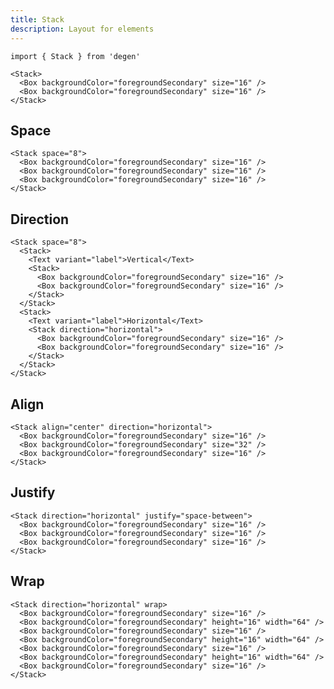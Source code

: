 ```yaml
---
title: Stack
description: Layout for elements
---
```


```tsx
import { Stack } from 'degen'
```

```tsx expand=true live=true
<Stack>
  <Box backgroundColor="foregroundSecondary" size="16" />
  <Box backgroundColor="foregroundSecondary" size="16" />
</Stack>
```

## Space

```tsx live=true
<Stack space="8">
  <Box backgroundColor="foregroundSecondary" size="16" />
  <Box backgroundColor="foregroundSecondary" size="16" />
  <Box backgroundColor="foregroundSecondary" size="16" />
</Stack>
```

## Direction

```tsx live=true
<Stack space="8">
  <Stack>
    <Text variant="label">Vertical</Text>
    <Stack>
      <Box backgroundColor="foregroundSecondary" size="16" />
      <Box backgroundColor="foregroundSecondary" size="16" />
    </Stack>
  </Stack>
  <Stack>
    <Text variant="label">Horizontal</Text>
    <Stack direction="horizontal">
      <Box backgroundColor="foregroundSecondary" size="16" />
      <Box backgroundColor="foregroundSecondary" size="16" />
    </Stack>
  </Stack>
</Stack>
```

## Align

```tsx live=true
<Stack align="center" direction="horizontal">
  <Box backgroundColor="foregroundSecondary" size="16" />
  <Box backgroundColor="foregroundSecondary" size="32" />
  <Box backgroundColor="foregroundSecondary" size="16" />
</Stack>
```

## Justify

```tsx live=true
<Stack direction="horizontal" justify="space-between">
  <Box backgroundColor="foregroundSecondary" size="16" />
  <Box backgroundColor="foregroundSecondary" size="16" />
  <Box backgroundColor="foregroundSecondary" size="16" />
</Stack>
```

## Wrap

```tsx live=true
<Stack direction="horizontal" wrap>
  <Box backgroundColor="foregroundSecondary" size="16" />
  <Box backgroundColor="foregroundSecondary" height="16" width="64" />
  <Box backgroundColor="foregroundSecondary" size="16" />
  <Box backgroundColor="foregroundSecondary" height="16" width="64" />
  <Box backgroundColor="foregroundSecondary" size="16" />
  <Box backgroundColor="foregroundSecondary" height="16" width="64" />
  <Box backgroundColor="foregroundSecondary" size="16" />
</Stack>
```
